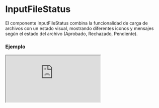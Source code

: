 
# InputFileStatus

El componente InputFileStatus combina la funcionalidad de carga de archivos con un estado visual, mostrando diferentes iconos y mensajes según el estado del archivo (Aprobado, Rechazado, Pendiente).

### Ejemplo

<Iframe src="https://fenextjs-component-storybook.vercel.app/iframe.html?args=&id=component-input-file-status--index&viewMode=story" />

### Importacion

Para importar el componente InputFileStatus, se puede hacer desde fenextjs

```tsx copy
import { InputFileStatus } from "fenextjs";
```

### Parametros

| Parametro | Tipo | Requerido | Default | Descripcion |
| --------- | ---- | --------- | ------- | ----------- |
| title | React.ReactNode | no | 'Drag and drop here' | Título del componente que se muestra cuando no hay archivos cargados. |
| text | React.ReactNode | no | 'Drag and drop your file or template here.' | Texto que se muestra para guiar al usuario sobre la acción que debe realizar. |
| icon | React.ReactNode | no | \<Upload2 /\> | Ícono que se muestra en el componente. |
| btn | React.ReactNode | no | 'Choose File' | Texto o contenido del botón de carga. |
| iconLoader | React.ReactNode | no | \<LoaderSpinner /\> | Ícono que se muestra mientras se está cargando el archivo. |
| className | string | no | '' | Clase CSS para el componente. |
| onUploadFile | (data: FileProps) =\> Promise\<FileProps\> | sí | undefined | Función que se ejecuta para manejar la carga del archivo. |
| contentByStatus | InputFileStatusContentByStatus | no | \{\} | Contenido específico para cada estado del archivo, que incluye título, ícono y etiqueta. |

### Storybook

Para ver el storybook del componente lo puede hacer con este [link](https://fenextjs-component-storybook.vercel.app/?path=/story/component-input-file-status--index)

### Usos

- Carga de archivo con estado de éxito

```tsx copy
<InputFileStatus onUploadFile={async (file) => { /* Lógica de carga */ return file; }} />
```

- Carga de archivo con gestión de errores

```tsx copy
<InputFileStatus onUploadFile={async (file) => { throw new Error('Error de carga'); }} />
```

- Componente de carga con botón personalizado

```tsx copy
<InputFileStatus btn={<Button>Subir Archivo</Button>} onUploadFile={async (file) => { /* Lógica de carga */ return file; }} />
```

